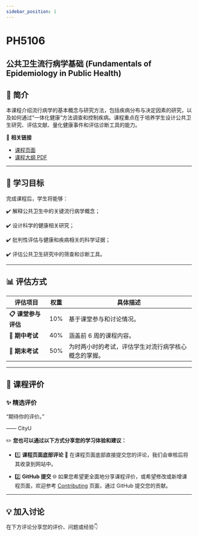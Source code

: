 ```yaml
---
sidebar_position: 1
---
```


# PH5106
## 公共卫生流行病学基础 (Fundamentals of Epidemiology in Public Health)

## **📘 简介**
本课程介绍流行病学的基本概念与研究方法，包括疾病分布与决定因素的研究，以及如何通过“一体化健康”方法调查和控制疾病。课程重点在于培养学生设计公共卫生研究、评估文献、量化健康事件和评估诊断工具的能力。

🔗 **相关链接**
- [课程页面](https://www.cityu.edu.hk/catalogue/pg/202526/course/PH5106.htm)
- [课程大纲 PDF](https://www.cityu.edu.hk/catalogue/pg/202526/course/PH5106.pdf)

---

## **🎯 学习目标**

完成课程后，学生将能够：

✔️ 解释公共卫生中的关键流行病学概念；

✔️ 设计科学的健康相关研究；

✔️ 批判性评估与健康和疾病相关的科学证据；

✔️ 评估公共卫生研究中的筛查和诊断工具。

---

## **📊 评估方式**

| **评估项目**         | **权重** | **具体描述**                                                                                       |
|---------------------|---------|---------------------------------------------------------------------------------------------------|
| **📋 课堂参与评估**    | 10%      | 基于课堂参与和讨论情况。                                                                             |
| **📂 期中考试**       | 40%      | 涵盖前 6 周的课程内容。                                                                              |
| **📝 期末考试**      | 50%      | 为时两小时的考试，评估学生对流行病学核心概念的掌握。                                                    |

---

## **💬 课程评价**

### ✨ **精选评价**
<div className={commentStyles.commentBox}>
    <p className={commentStyles.commentText}>
        “期待你的评价。”
    </p>
    <p className={commentStyles.commentAuthor}>—— CityU</p>
</div>

✏️ **您也可以通过以下方式分享您的学习体验和建议：**

- 1️⃣ **课程页面底部评论**
💬 在课程页面底部直接提交您的评论，我们会审核后将其收录到网站中。

- 2️⃣ **GitHub 提交**
🌐 如果您希望更全面地分享课程评价，或希望修改或新增课程页面，欢迎参考 [Contributing](/contributing) 页面，通过 GitHub 提交您的贡献。

---

## **💡 加入讨论**

在下方评论分享您的评价、问题或经验👇
<Utterances />
